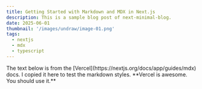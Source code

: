 ```yaml
---
title: Getting Started with Markdown and MDX in Next.js
description: This is a sample blog post of next-minimal-blog.
date: 2025-06-01
thumbnail: '/images/undraw/image-01.png'
tags:
  - nextjs
  - mdx
  - typescript
---
```


<Callout>
  The text below is from the [Vercel](https://nextjs.org/docs/app/guides/mdx)
  docs. I copied it here to test the markdown styles. **Vercel is awesome. You
  should use it.**
</Callout>
